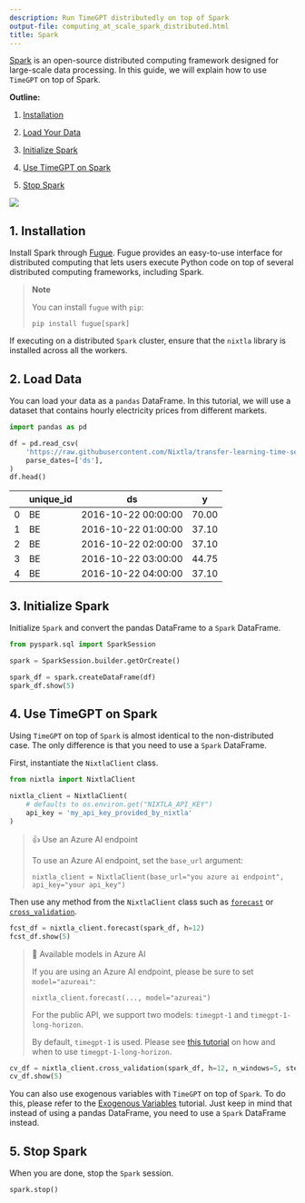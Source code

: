 ```yaml
---
description: Run TimeGPT distributedly on top of Spark
output-file: computing_at_scale_spark_distributed.html
title: Spark
---
```



[Spark](https://spark.apache.org/) is an open-source distributed
computing framework designed for large-scale data processing. In this
guide, we will explain how to use `TimeGPT` on top of Spark.

**Outline:**

1.  [Installation](#installation)

2.  [Load Your Data](#load-your-data)

3.  [Initialize Spark](#initialize-spark)

4.  [Use TimeGPT on Spark](#use-timegpt-on-spark)

5.  [Stop Spark](#stop-spark)

[![](https://colab.research.google.com/assets/colab-badge.svg)](https://colab.research.google.com/github/Nixtla/nixtla/blob/main/nbs/docs/tutorials/16_computing_at_scale_spark_distributed.ipynb)

## 1. Installation

Install Spark through [Fugue](https://fugue-tutorials.readthedocs.io/).
Fugue provides an easy-to-use interface for distributed computing that
lets users execute Python code on top of several distributed computing
frameworks, including Spark.

> **Note**
>
> You can install `fugue` with `pip`:
>
> ```shell
> pip install fugue[spark]
> ```

If executing on a distributed `Spark` cluster, ensure that the `nixtla`
library is installed across all the workers.

## 2. Load Data

You can load your data as a `pandas` DataFrame. In this tutorial, we
will use a dataset that contains hourly electricity prices from
different markets.

```python
import pandas as pd
```


```python
df = pd.read_csv(
    'https://raw.githubusercontent.com/Nixtla/transfer-learning-time-series/main/datasets/electricity-short.csv',
    parse_dates=['ds'],
) 
df.head()
```

|     | unique_id | ds                  | y     |
|-----|-----------|---------------------|-------|
| 0   | BE        | 2016-10-22 00:00:00 | 70.00 |
| 1   | BE        | 2016-10-22 01:00:00 | 37.10 |
| 2   | BE        | 2016-10-22 02:00:00 | 37.10 |
| 3   | BE        | 2016-10-22 03:00:00 | 44.75 |
| 4   | BE        | 2016-10-22 04:00:00 | 37.10 |

## 3. Initialize Spark

Initialize `Spark` and convert the pandas DataFrame to a `Spark`
DataFrame.

```python
from pyspark.sql import SparkSession
```


```python
spark = SparkSession.builder.getOrCreate()
```


```python
spark_df = spark.createDataFrame(df)
spark_df.show(5)
```

## 4. Use TimeGPT on Spark

Using `TimeGPT` on top of `Spark` is almost identical to the
non-distributed case. The only difference is that you need to use a
`Spark` DataFrame.

First, instantiate the `NixtlaClient` class.

```python
from nixtla import NixtlaClient
```


```python
nixtla_client = NixtlaClient(
    # defaults to os.environ.get("NIXTLA_API_KEY")
    api_key = 'my_api_key_provided_by_nixtla'
)
```

> 👍 Use an Azure AI endpoint
>
> To use an Azure AI endpoint, set the `base_url` argument:
>
> `nixtla_client = NixtlaClient(base_url="you azure ai endpoint", api_key="your api_key")`

Then use any method from the `NixtlaClient` class such as
[`forecast`](https://nixtlaverse.nixtla.io/nixtla/nixtla_client.html#nixtlaclient-forecast)
or
[`cross_validation`](https://nixtlaverse.nixtla.io/nixtla/nixtla_client.html#nixtlaclient-cross-validation).

```python
fcst_df = nixtla_client.forecast(spark_df, h=12)
fcst_df.show(5)
```

> 📘 Available models in Azure AI
>
> If you are using an Azure AI endpoint, please be sure to set
> `model="azureai"`:
>
> `nixtla_client.forecast(..., model="azureai")`
>
> For the public API, we support two models: `timegpt-1` and
> `timegpt-1-long-horizon`.
>
> By default, `timegpt-1` is used. Please see [this
> tutorial](https://docs.nixtla.io/docs/tutorials-long_horizon_forecasting)
> on how and when to use `timegpt-1-long-horizon`.

```python
cv_df = nixtla_client.cross_validation(spark_df, h=12, n_windows=5, step_size=2)
cv_df.show(5)
```

You can also use exogenous variables with `TimeGPT` on top of `Spark`.
To do this, please refer to the [Exogenous
Variables](https://docs.nixtla.io/docs/tutorials-exogenous_variables)
tutorial. Just keep in mind that instead of using a pandas DataFrame,
you need to use a `Spark` DataFrame instead.

## 5. Stop Spark

When you are done, stop the `Spark` session.

```python
spark.stop()
```

